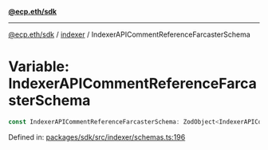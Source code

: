 [**@ecp.eth/sdk**](../../index.mdx)

***

[@ecp.eth/sdk](/sdk-reference/index.mdx) / [indexer](/sdk-reference/indexer/index.mdx) / IndexerAPICommentReferenceFarcasterSchema

# Variable: IndexerAPICommentReferenceFarcasterSchema

```ts
const IndexerAPICommentReferenceFarcasterSchema: ZodObject<IndexerAPICommentReferenceFarcasterSchemaType>;
```

Defined in: [packages/sdk/src/indexer/schemas.ts:196](https://github.com/ecp-eth/comments-monorepo/blob/main/packages/sdk/src/indexer/schemas.ts#L196)
